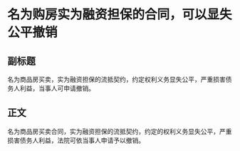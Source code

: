 # 名为购房实为融资担保的合同，可以显失公平撤销
## 副标题
名为商品房买卖，实为融资担保的流抵契约，约定权利义务显失公平，严重损害债务人利益，当事人可申请撤销。
## 正文
名为商品房买卖合同，实为融资担保的流抵契约，约定的权利义务显失公平，严重损害债务人利益，法院可依当事人申请予以撤销。